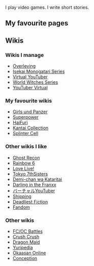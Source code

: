 I play video games. I write short stories.

==My favourite pages==

==Wikis==

===Wikis I manage===

*[https://overleving.wikia.com/ Overleving]
*[https://ims.wikia.com Isekai Monogatari Series]
*[https://virtualyoutuber.wikia.com/ Virtual YouTuber]
*[https://worldwitches.wikia.com World Witches Series]
*[http://es.virtualyoutuber.wikia.com YouTuber Virtual]

===My favourite wikis===

*[https://gup.wikia.com/ Girls und Panzer]
*[https://powerlisting.wikia.com/ Superpower]
*[https://hai-furi.wikia.com/wiki/ HaiFuri]
*[https://kancolle.wikia.com/ Kantai Collection]
*[https://splintercell.fandom.com/ Splinter Cell]

===Other wikis I like===

*[https://ghostrecon.wikia.com Ghost Recon]
*[https://rainbowsix.fandom.com Rainbow 6]
*[https://love-live.wikia.com/ Love Live!]
*[https://tokyo-7thsisters.wikia.com/ Tokyo 7thSisters]
*[https://demichan-wa-kataritai.wikia.com Demi-chan wa Kataritai]
*[https://darling-in-the-franxx.wikia.com Darling in the Franxx]
*[https://ja.virtualyoutuber.wikia.com/ バーチャルYouTuber]
*[https://shipping.wikia.com/ Shipping]
*[https://deadliestfiction.fandom.com/ Deadliest Fiction]
*[https://community.wikia.com Fandom]

===Other wikis===

*[https://fcoc-vs-battles.wikia.com FC/OC Battles]
*[https://crush-crush.wikia.com Crush Crush]
*[https://maid-dragon.wikia.com Dragon Maid]
*[https://yuripedia.wikia.com Yuripedia]
*[https://okaasan-online.wikia.com Okaasan Online]
*[https://conception-please-have-my-baby.wikia.com Conception]